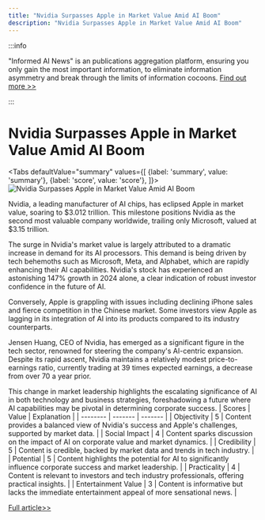 ```yaml
---
title: "Nvidia Surpasses Apple in Market Value Amid AI Boom"
description: "Nvidia Surpasses Apple in Market Value Amid AI Boom"
---
```



:::info

"Informed AI News" is an publications aggregation platform, ensuring you only gain the most important information, to eliminate information asymmetry and break through the limits of information cocoons.  [Find out more >>](/docs/guides)

:::

# Nvidia Surpasses Apple in Market Value Amid AI Boom


<Tabs
	defaultValue="summary"
	values={[
	{label: 'summary', value: 'summary'},
	{label: 'score', value: 'score'},
]}>
<TabItem value="summary">
<img
  src="https://image.informedainews.com/2024/06/07/AI-EO2-1717727624-0.jpg"
  alt="Nvidia Surpasses Apple in Market Value Amid AI Boom"
/>



Nvidia, a leading manufacturer of AI chips, has eclipsed Apple in market value, soaring to $3.012 trillion. This milestone positions Nvidia as the second most valuable company worldwide, trailing only Microsoft, valued at $3.15 trillion.

The surge in Nvidia's market value is largely attributed to a dramatic increase in demand for its AI processors. This demand is being driven by tech behemoths such as Microsoft, Meta, and Alphabet, which are rapidly enhancing their AI capabilities. Nvidia's stock has experienced an astonishing 147% growth in 2024 alone, a clear indication of robust investor confidence in the future of AI.

Conversely, Apple is grappling with issues including declining iPhone sales and fierce competition in the Chinese market. Some investors view Apple as lagging in its integration of AI into its products compared to its industry counterparts.

Jensen Huang, CEO of Nvidia, has emerged as a significant figure in the tech sector, renowned for steering the company's AI-centric expansion. Despite its rapid ascent, Nvidia maintains a relatively modest price-to-earnings ratio, currently trading at 39 times expected earnings, a decrease from over 70 a year prior.

This change in market leadership highlights the escalating significance of AI in both technology and business strategies, foreshadowing a future where AI capabilities may be pivotal in determining corporate success.
</TabItem>
<TabItem value="score">
	| Scores     | Value   | Explanation |
	| -------- | ------- | ------- |
	| Objectivity  | 5    | Content provides a balanced view of Nvidia's success and Apple's challenges, supported by market data.    |
	| Social Impact | 4     | Content sparks discussion on the impact of AI on corporate value and market dynamics.    |
	| Credibility    | 5    | Content is credible, backed by market data and trends in tech industry.    |
	| Potential    | 5    | Content highlights the potential for AI to significantly influence corporate success and market leadership.    |
	| Practicality    | 4    | Content is relevant to investors and tech industry professionals, offering practical insights.    |
	| Entertainment Value    | 3    | Content is informative but lacks the immediate entertainment appeal of more sensational news.    |
</TabItem>
</Tabs>

[Full article>>](https://asia.nikkei.com/Business/Companies/Nvidia-overtakes-Apple-as-No.-2-most-valuable-company)
